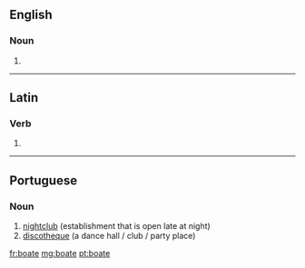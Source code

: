 ==English==

===Noun===
{{en-noun}}

# {{obsolete spelling of|boat}}

----

==Latin==

===Verb===
{{la-verb-form|boāte}}

# {{conjugation of|boo|boō|1|p|pres|act|imp|lang=la}}

----

==Portuguese==

===Noun===
{{infl|pt|noun}}

# [[nightclub]] (establishment that is open late at night)
# [[discotheque]] (a dance hall / club / party place)

{{tbot entry|Portuguese|nightclub|2009|November|pt}}

[[fr:boate]]
[[mg:boate]]
[[pt:boate]]